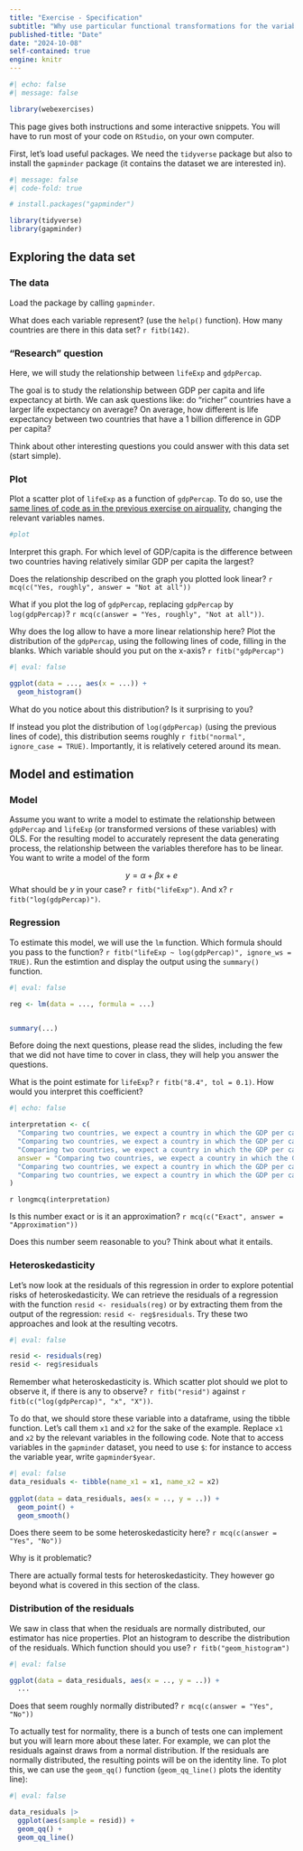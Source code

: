 ```yaml
---
title: "Exercise - Specification"
subtitle: "Why use particular functional transformations for the variables in your model?"
published-title: "Date"
date: "2024-10-08"
self-contained: true
engine: knitr
---
```


```r
#| echo: false
#| message: false

library(webexercises)
```

::: {.callout-important title="Instructions"}
This page gives both instructions and some interactive snippets. You will have to run most of your code on `RStudio`, on your own computer.
:::

First, let's load useful packages. We need the `tidyverse` package but also to install the `gapminder` package (it contains the dataset we are interested in).

```r
#| message: false
#| code-fold: true

# install.packages("gapminder")

library(tidyverse)
library(gapminder)
```

## Exploring the data set

### The data

Load the package by calling `gapminder`. 

What does each variable represent? (use the `help()` function). How many countries are there in this data set? `r fitb(142)`. 

### "Research" question

::: {.callout-important title="Objective"}
Here, we will study the relationship between `lifeExp` and `gdpPercap`.
:::

The goal is to study the relationship between GDP per capita and life expectancy at birth. We can ask questions like: do "richer" countries have a larger life expectancy on average? On average, how different is life expectancy between two countries that have a 1 billion difference in GDP per capita?

Think about other interesting questions you could answer with this data set (start simple). 

### Plot

Plot a scatter plot of `lifeExp` as a function of `gdpPercap`. To do so, use the [same lines of code as in the previous exercise on airquality](ex_01_linear_regression.qmd), changing the relevant variables names. 

```r
#plot
```

Interpret this graph. For which level of GDP/capita is the difference between two countries having relatively similar GDP per capita the largest?

Does the relationship described on the graph you plotted look linear? `r mcq(c("Yes, roughly", answer = "Not at all"))`

What if you plot the log of `gdpPercap`, replacing `gdpPercap` by `log(gdpPercap)`? `r mcq(c(answer = "Yes, roughly", "Not at all"))`. 

Why does the log allow to have a more linear relationship here? Plot the distribution of the `gdpPercap`, using the following lines of code, filling in the blanks. Which variable should you put on the x-axis? `r fitb("gdpPercap")`

```r
#| eval: false

ggplot(data = ..., aes(x = ...)) +
  geom_histogram()
```

What do you notice about this distribution? Is it surprising to you? 

If instead you plot the distribution of `log(gdpPercap)` (using the previous lines of code), this distribution seems roughly `r fitb("normal", ignore_case = TRUE)`. Importantly, it is relatively cetered around its mean. 

## Model and estimation

### Model

Assume you want to write a model to estimate the relationship between `gdpPercap` and `lifeExp` (or transformed versions of these variables) with OLS. For the resulting model to accurately represent the data generating process, the relationship between the variables therefore has to be linear. You want to write a model of the form

$$y = \alpha + \beta x + e$$
What should be $y$ in your case? `r fitb("lifeExp")`. And x? `r fitb("log(gdpPercap)")`.

### Regression

To estimate this model, we will use the `lm` function. Which formula should you pass to the function? `r fitb("lifeExp ~ log(gdpPercap)", ignore_ws = TRUE)`. Run the estimtion and display the output using the `summary()` function.

```r
#| eval: false

reg <- lm(data = ..., formula = ...)


summary(...)
```

::: callout-note
Before doing the next questions, please read the slides, including the few that we did not have time to cover in class, they will help you answer the questions.
:::

What is the point estimate for `lifeExp`? `r fitb("8.4", tol = 0.1)`. How would you interpret this coefficient? 

```r
#| echo: false

interpretation <- c(
  "Comparing two countries, we expect a country in which the GDP per capita is $1 larger than in the other to have a life expectancy that is on average 8.4 years larger",
  "Comparing two countries, we expect a country in which the GDP per capita is 1% larger than in the other to have a life expectancy that is on average 8.4 years larger",
  "Comparing two countries, we expect a country in which the GDP per capita is $1 larger than in the other to have a life expectancy that is on average 8.4% larger",
  answer = "Comparing two countries, we expect a country in which the GDP per capita is 1% larger than in the other to have a life expectancy that is on average 0.084 years larger",
  "Comparing two countries, we expect a country in which the GDP per capita is 1% larger than in the other to have a life expectancy that is on average 8.4%  larger",
  "Comparing two countries, we expect a country in which the GDP per capita is 1% larger than in the other to have a life expectancy that is on average 0.084% larger"
)
```

`r longmcq(interpretation)`

Is this number exact or is it an approximation? `r mcq(c("Exact", answer = "Approximation"))`

Does this number seem reasonable to you? Think about what it entails.

### Heteroskedasticity

Let's now look at the residuals of this regression in order to explore potential risks of heteroskedasticity. We can retrieve the residuals of a regression with the function `resid <- residuals(reg)` or by extracting them from the output of the regression: `resid <- reg$residuals`. Try these two approaches and look at the resulting vecotrs.

```r
#| eval: false

resid <- residuals(reg)
resid <- reg$residuals
```

Remember what heteroskedasticity is. Which scatter plot should we plot to observe it, if there is any to observe? `r fitb("resid")` against `r fitb(c("log(gdpPercap)", "x", "X"))`. 

To do that, we should store these variable into a dataframe, using the tibble function. Let's call them `x1` and `x2` for the sake of the example. Replace `x1` and `x2` by the relevant variables in the following code. Note that to access variables in the `gapminder` dataset, you need to use `$`: for instance to access the variable year, write `gapminder$year`.

```r
#| eval: false
data_residuals <- tibble(name_x1 = x1, name_x2 = x2)
  
ggplot(data = data_residuals, aes(x = .., y = ..)) + 
  geom_point() + 
  geom_smooth()
```

Does there seem to be some heteroskedasticity here? `r mcq(c(answer = "Yes", "No"))`

Why is it problematic? 

There are actually formal tests for heteroskedasticity. They however go beyond what is covered in this section of the class.

### Distribution of the residuals

We saw in class that when the residuals are normally distributed, our estimator has nice properties. Plot an histogram to describe the distribution of the residuals. Which function should you use? `r fitb("geom_histogram")`

```r
#| eval: false

ggplot(data = data_residuals, aes(x = .., y = ..)) + 
  ...
```

Does that seem roughly normally distributed? `r mcq(c(answer = "Yes", "No"))`

To actually test for normality, there is a bunch of tests one can implement but you will learn more about these later. For example, we can plot the residuals against draws from a normal distribution. If the residuals are normally distributed, the resulting points will be on the identity line. To plot this, we can use the `geom_qq()` function (`geom_qq_line()` plots the identity line):

```r
#| eval: false

data_residuals |> 
  ggplot(aes(sample = resid)) + 
  geom_qq() + 
  geom_qq_line()
```











